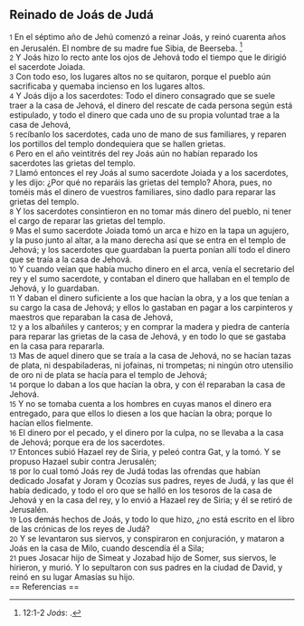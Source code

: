 == Reinado de Joás de Judá ==

{{anchor|1}} <small>1</small> En el séptimo año de Jehú comenzó a reinar Joás, y reinó cuarenta años en Jerusalén. El nombre de su madre fue Sibia, de Beerseba. <ref>12:1-2 ''Joás'': {{lib|LU|97|9|20}}.</ref><br>
{{anchor|2}} <small>2</small> Y Joás hizo lo recto ante los ojos de Jehová todo el tiempo que le dirigió el sacerdote Joiada.<br>
{{anchor|3}} <small>3</small> Con todo eso, los lugares altos no se quitaron, porque el pueblo aún sacrificaba y quemaba incienso en los lugares altos.<br>
{{anchor|4}} <small>4</small> Y Joás dijo a los sacerdotes: Todo el dinero consagrado que se suele traer a la casa de Jehová, el dinero del rescate de cada persona según está estipulado, y todo el dinero que cada uno de su propia voluntad trae a la casa de Jehová,<br>
{{anchor|5}} <small>5</small> recíbanlo los sacerdotes, cada uno de mano de sus familiares, y reparen los portillos del templo dondequiera que se hallen grietas.<br>
{{anchor|6}} <small>6</small> Pero en el año veintitrés del rey Joás aún no habían reparado los sacerdotes las grietas del templo.<br>
{{anchor|7}} <small>7</small> Llamó entonces el rey Joás al sumo sacerdote Joiada y a los sacerdotes, y les dijo: ¿Por qué no reparáis las grietas del templo? Ahora, pues, no toméis más el dinero de vuestros familiares, sino dadlo para reparar las grietas del templo.<br>
{{anchor|8}} <small>8</small> Y los sacerdotes consintieron en no tomar más dinero del pueblo, ni tener el cargo de reparar las grietas del templo.<br>
{{anchor|9}} <small>9</small> Mas el sumo sacerdote Joiada tomó un arca e hizo en la tapa un agujero, y la puso junto al altar, a la mano derecha así que se entra en el templo de Jehová; y los sacerdotes que guardaban la puerta ponían allí todo el dinero que se traía a la casa de Jehová.<br>
{{anchor|10}} <small>10</small> Y cuando veían que había mucho dinero en el arca, venía el secretario del rey y el sumo sacerdote, y contaban el dinero que hallaban en el templo de Jehová, y lo guardaban.<br>
{{anchor|11}} <small>11</small> Y daban el dinero suficiente a los que hacían la obra, y a los que tenían a su cargo la casa de Jehová; y ellos lo gastaban en pagar a los carpinteros y maestros que reparaban la casa de Jehová,<br>
{{anchor|12}} <small>12</small> y a los albañiles y canteros; y en comprar la madera y piedra de cantería para reparar las grietas de la casa de Jehová, y en todo lo que se gastaba en la casa para repararla.<br>
{{anchor|13}} <small>13</small> Mas de aquel dinero que se traía a la casa de Jehová, no se hacían tazas de plata, ni despabiladeras, ni jofainas, ni trompetas; ni ningún otro utensilio de oro ni de plata se hacía para el templo de Jehová;<br>
{{anchor|14}} <small>14</small> porque lo daban a los que hacían la obra, y con él reparaban la casa de Jehová.<br>
{{anchor|15}} <small>15</small> Y no se tomaba cuenta a los hombres en cuyas manos el dinero era entregado, para que ellos lo diesen a los que hacían la obra; porque lo hacían ellos fielmente.<br>
{{anchor|16}} <small>16</small> El dinero por el pecado, y el dinero por la culpa, no se llevaba a la casa de Jehová; porque era de los sacerdotes.<br>
{{anchor|17}} <small>17</small> Entonces subió Hazael rey de Siria, y peleó contra Gat, y la tomó. Y se propuso Hazael subir contra Jerusalén;<br>
{{anchor|18}} <small>18</small> por lo cual tomó Joás rey de Judá todas las ofrendas que habían dedicado Josafat y Joram y Ocozías sus padres, reyes de Judá, y las que él había dedicado, y todo el oro que se halló en los tesoros de la casa de Jehová y en la casa del rey, y lo envió a Hazael rey de Siria; y él se retiró de Jerusalén.<br>
{{anchor|19}} <small>19</small> Los demás hechos de Joás, y todo lo que hizo, ¿no está escrito en el libro de las crónicas de los reyes de Judá?<br>
{{anchor|20}} <small>20</small> Y se levantaron sus siervos, y conspiraron en conjuración, y mataron a Joás en la casa de Milo, cuando descendía él a Sila;<br>
{{anchor|21}} <small>21</small> pues Josacar hijo de Simeat y Jozabad hijo de Somer, sus siervos, le hirieron, y murió. Y lo sepultaron con sus padres en la ciudad de David, y reinó en su lugar Amasías su hijo.<br>
== Referencias ==

<references />
